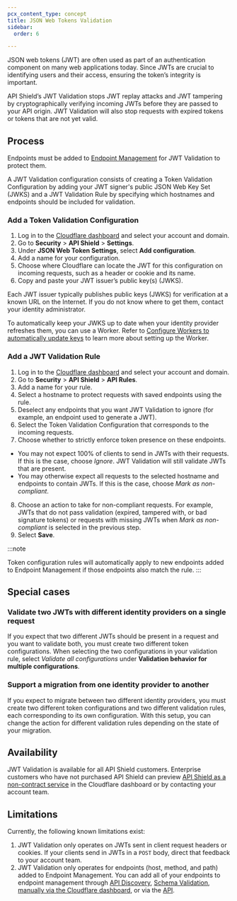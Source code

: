 ```yaml
---
pcx_content_type: concept
title: JSON Web Tokens Validation
sidebar:
  order: 6

---
```



<GlossaryTooltip term="JSON web token (JWT)">JSON web tokens (JWT)</GlossaryTooltip> are often used as part of an authentication component on many web applications today. Since JWTs are crucial to identifying users and their access, ensuring the token’s integrity is important.

API Shield’s JWT Validation stops JWT replay attacks and JWT tampering by cryptographically verifying incoming JWTs before they are passed to your API origin. JWT Validation will also stop requests with expired tokens or tokens that are not yet valid.

## Process

Endpoints must be added to [Endpoint Management](/api-shield/management-and-monitoring/) for JWT Validation to protect them.

A JWT Validation configuration consists of creating a Token Validation Configuration by adding your JWT signer's public JSON Web Key Set (JWKS) and a JWT Validation Rule by specifying which hostnames and endpoints should be included for validation.

### Add a Token Validation Configuration

1. Log in to the [Cloudflare dashboard](https://dash.cloudflare.com/login) and select your account and domain.
2. Go to **Security** > **API Shield** > **Settings**.
3. Under **JSON Web Token Settings**, select **Add configuration**.
4. Add a name for your configuration.
5. Choose where Cloudflare can locate the JWT for this configuration on incoming requests, such as a header or cookie and its name.
6. Copy and paste your JWT issuer’s public key(s) (JWKS).

Each JWT issuer typically publishes public keys (JWKS) for verification at a known URL on the Internet. If you do not know where to get them, contact your identity administrator.

To automatically keep your JWKS up to date when your identity provider refreshes them, you can use a Worker. Refer to [Configure Workers to automatically update keys](/api-shield/security/jwt-validation/jwt-worker/) to learn more about setting up the Worker.

### Add a JWT Validation Rule

1. Log in to the [Cloudflare dashboard](https://dash.cloudflare.com/login) and select your account and domain.
2. Go to **Security** > **API Shield** > **API Rules**.
3. Add a name for your rule.
4. Select a hostname to protect requests with saved endpoints using the rule.
5. Deselect any endpoints that you want JWT Validation to ignore (for example, an endpoint used to generate a JWT).
6. Select the Token Validation Configuration that corresponds to the incoming requests.
7. Choose whether to strictly enforce token presence on these endpoints.
  - You may not expect 100% of clients to send in JWTs with their requests. If this is the case, choose *Ignore*. JWT Validation will still validate JWTs that are present.
  - You may otherwise expect all requests to the selected hostname and endpoints to contain JWTs. If this is the case, choose *Mark as non-compliant*.
8. Choose an action to take for non-compliant requests. For example, JWTs that do not pass validation (expired, tampered with, or bad signature tokens) or requests with missing JWTs when *Mark as non-compliant* is selected in the previous step.
9. Select **Save**.

:::note

Token configuration rules will automatically apply to new endpoints added to Endpoint Management if those endpoints also match the rule. 
:::

## Special cases

### Validate two JWTs with different identity providers on a single request

If you expect that two different JWTs should be present in a request and you want to validate both, you must create two different token configurations. When selecting the two configurations in your validation rule, select *Validate all configurations* under **Validation behavior for multiple configurations**.

### Support a migration from one identity provider to another

If you expect to migrate between two different identity providers, you must create two different token configurations and two different validation rules, each corresponding to its own configuration. With this setup, you can change the action for different validation rules depending on the state of your migration.

## Availability

JWT Validation is available for all API Shield customers. Enterprise customers who have not purchased API Shield can preview [API Shield as a non-contract service](https://dash.cloudflare.com/?to=/:account/:zone/security/api-shield) in the Cloudflare dashboard or by contacting your account team.

## Limitations

Currently, the following known limitations exist:

1. JWT Validation only operates on JWTs sent in client request headers or cookies. If your clients send in JWTs in a `POST` body, direct that feedback to your account team.
2. JWT Validation only operates for <GlossaryTooltip term="API endpoint">endpoints</GlossaryTooltip> (host, method, and path) added to Endpoint Management. You can add all of your endpoints to endpoint management through [API Discovery](/api-shield/management-and-monitoring/#add-endpoints-from-api-discovery), [Schema Validation](/api-shield/management-and-monitoring/#add-endpoints-from-schema-validation), [manually via the Cloudflare dashboard](/api-shield/management-and-monitoring/#add-endpoints-manually), or via the [API](/api/resources/api_gateway/subresources/operations/methods/create/).
